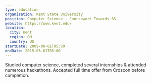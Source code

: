 ```yaml
---
type: education
organization: Kent State University
position: Computer Science - Coursework Towards BS
website: https://www.kent.edu/
location:
  city: Kent
  region: OH
  country: US
startDate: 2009-08-01T05:00
endDate: 2015-05-01T05:00
---
```

Studied computer science, completed several internships & attended
numerous hackathons. Accepted full time offer from Croscon before
completion.

